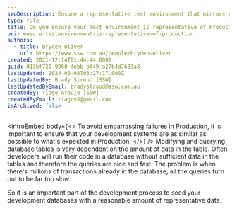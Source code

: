 ```yaml
---
seoDescription: Ensure a representative test environment that mirrors production to avoid surprises and optimize performance.
type: rule
title: Do you ensure your Test environment is representative of Production?
uri: ensure-testenvironment-is-representative-of-production
authors:
  - title: Bryden Oliver
    url: https://www.ssw.com.au/people/bryden-oliver
created: 2021-12-14T01:44:44.000Z
guid: 013bf720-9980-4ebb-b449-a27b4d7683a8
lastUpdated: 2024-06-08T03:27:17.000Z
lastUpdatedBy: Brady Stroud [SSW]
lastUpdatedByEmail: bradystroud@ssw.com.au
createdBy: Tiago Araújo [SSW]
createdByEmail: tiagov8@gmail.com
isArchived: false
---
```


<introEmbed
  body={<>
To avoid embarrassing failures in Production, it is important to ensure that your development systems are as similar as possible to what's expected in Production.
  </>}
/>
Modifying and querying database tables is very dependent on the amount of data in the table. Often developers will run their code in a database without sufficient data in the tables and therefore the queries are nice and fast. The problem is when there's millions of transactions already in the database, all the queries turn out to be far too slow.

So it is an important part of the development process to seed your development databases with a reasonable amount of representative data.
